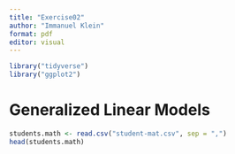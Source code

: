 ```yaml
---
title: "Exercise02"
author: "Immanuel Klein"
format: pdf
editor: visual
---
```


```r
library("tidyverse")
library("ggplot2")
```

# Generalized Linear Models

```r
students.math <- read.csv("student-mat.csv", sep = ",")
head(students.math)
```
